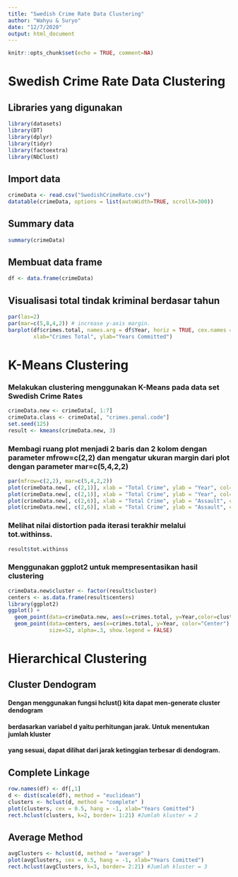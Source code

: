 ```yaml
---
title: "Swedish Crime Rate Data Clustering"
author: "Wahyu & Suryo"
date: "12/7/2020"
output: html_document
---
```


```r
knitr::opts_chunk$set(echo = TRUE, comment=NA)

```

# Swedish Crime Rate Data Clustering

## Libraries yang digunakan
```r

library(datasets)
library(DT)
library(dplyr)
library(tidyr)
library(factoextra)
library(NbClust)
```
## Import data
```r
crimeData <- read.csv("SwedishCrimeRate.csv")
datatable(crimeData, options = list(autoWidth=TRUE, scrollX=300))
```


## Summary data
```r
summary(crimeData)
```
## Membuat data frame
```r
df <- data.frame(crimeData)
```

##  Visualisasi total tindak kriminal berdasar tahun
```r
par(las=2)
par(mar=c(5,8,4,2)) # increase y-axis margin.
barplot(df$crimes.total, names.arg = df$Year, horiz = TRUE, cex.names = 0.5,
        xlab="Crimes Total", ylab="Years Committed")
```
# K-Means Clustering
### Melakukan clustering menggunakan K-Means pada data set Swedish Crime Rates
```r
crimeData.new <- crimeData[, 1:7]
crimeData.class <- crimeData[, "crimes.penal.code"]
set.seed(125)
result <- kmeans(crimeData.new, 3)
```

### Membagi ruang plot menjadi 2 baris dan 2 kolom dengan parameter mfrow=c(2,2) dan  mengatur ukuran margin dari plot dengan parameter mar=c(5,4,2,2)
```r
par(mfrow=c(2,2), mar=c(5,4,2,2))
plot(crimeData.new[, c(2,1)], xlab = "Total Crime", ylab = "Year", col=result$cluster)
plot(crimeData.new[, c(2,1)], xlab = "Total Crime", ylab = "Year", col=crimeData.class)
plot(crimeData.new[, c(2,6)], xlab = "Total Crime", ylab = "Assault", col=result$cluster)
plot(crimeData.new[, c(2,6)], xlab = "Total Crime", ylab = "Assault", col=crimeData.class)
```

### Melihat nilai distortion pada iterasi terakhir melalui tot.withinss.
```r
result$tot.withinss
```

### Menggunakan ggplot2 untuk mempresentasikan hasil clustering
```r
crimeData.new$cluster <- factor(result$cluster)
centers <- as.data.frame(result$centers)
library(ggplot2)
ggplot() + 
  geom_point(data=crimeData.new, aes(x=crimes.total, y=Year,color=cluster))  +
  geom_point(data=centers, aes(x=crimes.total, y=Year, color="Center"), 
             size=52, alpha=.3, show.legend = FALSE)
```

# Hierarchical Clustering
## Cluster Dendogram
#### Dengan menggunakan fungsi hclust() kita dapat men-generate cluster dendogram
#### berdasarkan variabel d yaitu perhitungan jarak. Untuk menentukan jumlah kluster
#### yang sesuai, dapat dilihat dari jarak ketinggian terbesar di dendogram.

## Complete Linkage
```r
row.names(df) <- df[,1]
d <- dist(scale(df), method = "euclidean")
clusters <- hclust(d, method = "complete" )
plot(clusters, cex = 0.5, hang = -1, xlab="Years Comitted")
rect.hclust(clusters, k=2, border= 1:21) #Jumlah kluster = 2
```
## Average Method
```r
avgClusters <- hclust(d, method = "average" )
plot(avgClusters, cex = 0.5, hang = -1, xlab="Years Comitted")
rect.hclust(avgClusters, k=3, border= 2:21) #Jumlah kluster = 3
```


